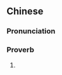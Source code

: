 {{also|学优而仕}}
==Chinese==
{{zh-forms|s=学优而仕}}

===Pronunciation===
{{zh-pron
|m=xuéyōu'érshì
|c=hok6 jau1 ji4 si6
|cat=prov
}}

===Proverb===
{{zh-proverb}}

# {{synonym|學而優則仕|lang=zh}}